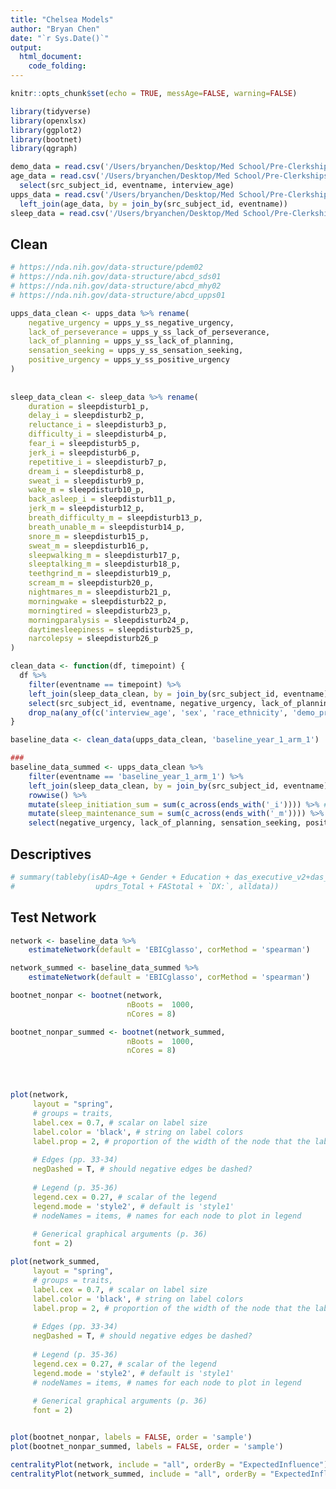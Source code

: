 ```yaml
---
title: "Chelsea Models"
author: "Bryan Chen"
date: "`r Sys.Date()`"
output: 
  html_document:
    code_folding: 
---
```



```r
knitr::opts_chunk$set(echo = TRUE, messAge=FALSE, warning=FALSE)

library(tidyverse)
library(openxlsx)
library(ggplot2)
library(bootnet)
library(qgraph)
```

```r
demo_data = read.csv('/Users/bryanchen/Desktop/Med School/Pre-Clerkships/Research/ABCD/abcd-data-release-5.1/core/abcd-general/abcd_p_demo.csv')
age_data = read.csv('/Users/bryanchen/Desktop/Med School/Pre-Clerkships/Research/ABCD/abcd-data-release-5.1/core/abcd-general/abcd_y_lt.csv') %>% 
  select(src_subject_id, eventname, interview_age)
upps_data = read.csv('/Users/bryanchen/Desktop/Med School/Pre-Clerkships/Research/ABCD/abcd-data-release-5.1/core/mental-health/mh_y_upps.csv') %>%
  left_join(age_data, by = join_by(src_subject_id, eventname))
sleep_data = read.csv('/Users/bryanchen/Desktop/Med School/Pre-Clerkships/Research/ABCD/abcd-data-release-5.1/core/physical-health/ph_p_sds.csv')
```

## Clean
```r
# https://nda.nih.gov/data-structure/pdem02
# https://nda.nih.gov/data-structure/abcd_sds01
# https://nda.nih.gov/data-structure/abcd_mhy02
# https://nda.nih.gov/data-structure/abcd_upps01

upps_data_clean <- upps_data %>% rename(
    negative_urgency = upps_y_ss_negative_urgency,
    lack_of_perseverance = upps_y_ss_lack_of_perseverance,
    lack_of_planning = upps_y_ss_lack_of_planning,
    sensation_seeking = upps_y_ss_sensation_seeking,
    positive_urgency = upps_y_ss_positive_urgency
)
  
  
sleep_data_clean <- sleep_data %>% rename(
    duration = sleepdisturb1_p,
    delay_i = sleepdisturb2_p,
    reluctance_i = sleepdisturb3_p,
    difficulty_i = sleepdisturb4_p,
    fear_i = sleepdisturb5_p,
    jerk_i = sleepdisturb6_p,
    repetitive_i = sleepdisturb7_p,
    dream_i = sleepdisturb8_p,
    sweat_i = sleepdisturb9_p,
    wake_m = sleepdisturb10_p,
    back_asleep_i = sleepdisturb11_p,
    jerk_m = sleepdisturb12_p,
    breath_difficulty_m = sleepdisturb13_p,
    breath_unable_m = sleepdisturb14_p,
    snore_m = sleepdisturb15_p,
    sweat_m = sleepdisturb16_p,
    sleepwalking_m = sleepdisturb17_p,
    sleeptalking_m = sleepdisturb18_p,
    teethgrind_m = sleepdisturb19_p,
    scream_m = sleepdisturb20_p,
    nightmares_m = sleepdisturb21_p,
    morningwake = sleepdisturb22_p,
    morningtired = sleepdisturb23_p,
    morningparalysis = sleepdisturb24_p,
    daytimesleepiness = sleepdisturb25_p,
    narcolepsy = sleepdisturb26_p
)

clean_data <- function(df, timepoint) {
  df %>%
    filter(eventname == timepoint) %>%
    left_join(sleep_data_clean, by = join_by(src_subject_id, eventname)) %>% #inclusion of eventname filters baseline data for both
    select(src_subject_id, eventname, negative_urgency, lack_of_planning, sensation_seeking, positive_urgency, lack_of_perseverance, duration, delay_i, reluctance_i, difficulty_i, fear_i, jerk_i, repetitive_i, dream_i, sweat_i, wake_m, back_asleep_i, jerk_m, breath_difficulty_m, breath_unable_m, snore_m, sweat_m, sleepwalking_m, sleeptalking_m, teethgrind_m, scream_m, nightmares_m, morningwake, morningtired, morningparalysis, daytimesleepiness, narcolepsy) %>%
    drop_na(any_of(c('interview_age', 'sex', 'race_ethnicity', 'demo_prnt_marital_v2', 'demo_prnt_ed_v2', 'demo_prnt_empl_v2', 'demo_prnt_income_v2')))
}

baseline_data <- clean_data(upps_data_clean, 'baseline_year_1_arm_1')

###
baseline_data_summed <- upps_data_clean %>%
    filter(eventname == 'baseline_year_1_arm_1') %>%
    left_join(sleep_data_clean, by = join_by(src_subject_id, eventname)) %>% #inclusion of eventname filters baseline data for both
    rowwise() %>%
    mutate(sleep_initiation_sum = sum(c_across(ends_with('_i')))) %>% #sums across selected measures
    mutate(sleep_maintenance_sum = sum(c_across(ends_with('_m')))) %>%
    select(negative_urgency, lack_of_planning, sensation_seeking, positive_urgency, lack_of_perseverance, duration, ends_with('_sum'))
```

## Descriptives
```r
# summary(tableby(isAD~Age + Gender + Education + das_executive_v2+das_emotional_v2+das_behavior_cognitive_v2 + das_total_v2 + gds_total +
#                  updrs_Total + FAStotal + `DX:`, alldata))


```

## Test Network
```r
network <- baseline_data %>%
    estimateNetwork(default = 'EBICglasso', corMethod = 'spearman')

network_summed <- baseline_data_summed %>%
    estimateNetwork(default = 'EBICglasso', corMethod = 'spearman')

bootnet_nonpar <- bootnet(network,
                          nBoots =  1000,
                          nCores = 8)

bootnet_nonpar_summed <- bootnet(network_summed,
                          nBoots =  1000,
                          nCores = 8)




plot(network, 
     layout = "spring",
     # groups = traits,
     label.cex = 0.7, # scalar on label size
     label.color = 'black', # string on label colors
     label.prop = 2, # proportion of the width of the node that the label scales
     
     # Edges (pp. 33-34)
     negDashed = T, # should negative edges be dashed?
     
     # Legend (p. 35-36)
     legend.cex = 0.27, # scalar of the legend
     legend.mode = 'style2', # default is 'style1'
     # nodeNames = items, # names for each node to plot in legend
     
     # Generical graphical arguments (p. 36)
     font = 2)

plot(network_summed, 
     layout = "spring",
     # groups = traits,
     label.cex = 0.7, # scalar on label size
     label.color = 'black', # string on label colors
     label.prop = 2, # proportion of the width of the node that the label scales
     
     # Edges (pp. 33-34)
     negDashed = T, # should negative edges be dashed?
     
     # Legend (p. 35-36)
     legend.cex = 0.27, # scalar of the legend
     legend.mode = 'style2', # default is 'style1'
     # nodeNames = items, # names for each node to plot in legend
     
     # Generical graphical arguments (p. 36)
     font = 2)


plot(bootnet_nonpar, labels = FALSE, order = 'sample')
plot(bootnet_nonpar_summed, labels = FALSE, order = 'sample')

centralityPlot(network, include = "all", orderBy = "ExpectedInfluence")
centralityPlot(network_summed, include = "all", orderBy = "ExpectedInfluence")

```
